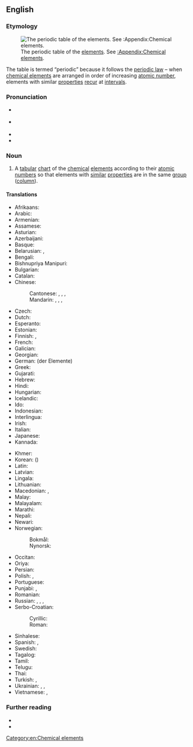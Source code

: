 {{also|periodic-table}}
==English==
{{was wotd|2019|March|6}}

===Etymology===
[[File:Periodic table.svg|thumb|The periodic table of the [[element]]s. See [[:Appendix:Chemical elements]].]]

The table is termed “periodic” because it follows the [[periodic law]]&nbsp;– when [[chemical element]]s are arranged in order of increasing [[atomic number]], elements with similar [[property|properties]] [[recur]] at [[interval]]s.

===Pronunciation===
* {{a|RP}} {{IPA|/ˌpɪɹiˈɒdɪk ˈteɪb(ə)l/|/ˌpɪə-/|lang=en}}
* {{a|GA}} {{IPA|/ˌpɪɹiˈɑdɪk ˈteɪbəl/|lang=en}}
* {{rhymes|eɪbəl|lang=en}}
* {{hyphenation|pe|ri|od|ic ta|ble|lang=en}}

===Noun===
{{en-noun}}

# {{lb|en|chemistry}} A [[tabular]] [[chart#Noun|chart]] of the [[chemical#Adjective|chemical]] [[element]]s according to their [[atomic number]]s so that elements with [[similar]] [[property|properties]] are in the same [[group#Noun|group]] ([[column]]).

====Translations====
{{trans-top|tabular chart of the chemical elements}}
* Afrikaans: {{t+|af|periodieke tabel}}
* Arabic: {{t|ar|جَدْوَلٌ دَوْرِيّ|m}}
* Armenian: {{t|hy|պարբերական աղյուսակ}}
* Assamese: {{t|as|পৰ্যাবৃত্ত তালিকা}}
* Asturian: {{t|ast|tabla periódica|f}}
* Azerbaijani: {{t|az|dövri cədvəl}}
* Basque: {{t|eu|taula periodikoa}}
* Belarusian: {{t|be|перыядычная сістэма элементаў|f|tr=pjeryjadýčnaja sistéma eljemjéntaŭ}}, {{t|be|табліца Мендзялеева|f|tr=tablíca Mjendzjaljéjeva|sc=Cyrl}}
* Bengali: {{t|bn|পর্যায় সারণী}}
* Bishnupriya Manipuri: {{t|bpy|পর্যায় সারণী}}
* Bulgarian: {{t|bg|периодична система на елементите|f|tr=periodíčna sistéma na eleméntite|sc=Cyrl}}
* Catalan: {{t|ca|taula periòdica|f}}
* Chinese:
*: Cantonese: {{t|yue|元素週期表}}, {{t|yue|元素周期表|tr=jyun4 sou3 zau1 kei4 biu2}}, {{t|yue|週期表}}, {{t|yue|周期表|tr=zau1 kei4 biu2}}
*: Mandarin: {{t+|cmn|元素週期表|sc=Hani}}, {{t+|cmn|元素周期表|tr=yuánsù zhōuqíbiǎo|sc=Hani}}, {{t+|cmn|週期表|sc=Hani}}, {{t+|cmn|周期表|tr=zhōuqī biǎo|sc=Hani}}
* Czech: {{t|cs|periodická tabulka|f}}
* Dutch: {{t+|nl|periodiek systeem|n}}
* Esperanto: {{t|eo|perioda tabelo}}
* Estonian: {{t|et|keemiliste elementide perioodilisussüsteem}}
* Finnish: {{t+|fi|jaksollinen järjestelmä}}, {{t|fi|[[alkuaine|alkuaineiden]] [[jaksollinen järjestelmä]]}}
* French: {{t+|fr|tableau périodique|m}}
* Galician: {{t+|gl|táboa periódica|f}}
* Georgian: {{t|ka|ქიმიურ ელემენტთა პერიოდული სისტემა}}
* German: {{t+|de|Periodensystem}} (der Elemente) {{g|n}}
* Greek: {{t+|el|περιοδικός πίνακας|m}}
* Gujarati: {{t|gu|આવર્ત સારણી}}
* Hebrew: {{t|he|הטבלה המחזורית|f|tr=ha-ṭabelah ha-maḥazôrît}}
* Hindi: {{t|hi|आवर्त सारणी|tr=āvart sāraṇī|sc=Deva}}
* Hungarian: {{t+|hu|periódusos rendszer}}
* Icelandic: {{t+|is|lotukerfi|n}}
* Ido: {{t|io|periodala tabelo}}
* Indonesian: {{t+|id|tabel periodik}}
* Interlingua: {{t|ia|tabella periodic}}
* Irish: {{t|ga|tábla peiriadach|m}}
* Italian: {{t|it|tavola periodica|f}}
* Japanese: {{t|ja|周期表|tr=しゅうきひょう, shūkihyō}}
* Kannada: {{t|kn|ಆವರ್ತ ಕೋಷ್ಟಕ}}
{{trans-mid}}
* Khmer: {{t|km|តារាងខួបធាតុគីមី|tr=taaraang kʰuəp tʰiet kiimii|sc=Khmr}}
* Korean: {{t+|ko|주기율표}} ({{t|ko|周期律表|sc=Hani}})
* Latin: {{t+|la|systema periodicum|n}}
* Latvian: {{t|lv|ķīmisko elementu periodiskā tabula}}
* Lingala: {{t|ln|etánda ya bileko}}
* Lithuanian: {{t+|lt|periodinė elementų lentelė}}
* Macedonian: {{t|mk|периоден систем|m|tr=perióden sístem}}, {{t|mk|периодична таблица|f|tr=periódična táblica}}
* Malay: {{t+|ms|jadual berkala}}
* Malayalam: {{t|ml|ആവര്ത്തനപ്പട്ടിക|sc=Mlym}}
* Marathi: {{t|mr|आवर्त सारणी}}
* Nepali: {{t|ne|आवर्त सारणी}}
* Newari: {{t|new|तत्त्वमां}}
* Norwegian:
*: Bokmål: {{t|nb|periodesystem|n}}
*: Nynorsk: {{t|nn|periodesystem|n}}
* Occitan: {{t|oc|taula periodica|f}}
* Oriya: {{t|or|ପର୍ଯ୍ୟାୟ ସାରଣୀ}}
* Persian: {{t|fa|جدول تناوبی|tr=jadval-e tanâvobi}}
* Polish: {{t+|pl|układ okresowy|m}}, {{t+|pl|układ okresowy pierwiastków|m}}
* Portuguese: {{t+|pt|tabela periódica|f}}
* Punjabi: {{t|pa|ਮਿਆਦੀ ਪਹਾੜਾ}}, {{t|pa|ਤਰਤੀਬੀ ਪਹਾੜਾ}}
* Romanian: {{t|ro|tabel periodic|n}}
* Russian: {{t|ru|периоди́ческая систе́ма|f}}, {{t+|ru|периоди́ческая систе́ма элеме́нтов|f}}, {{t|ru|табли́ца Менделе́ева|f}}, {{t+|ru|периоди́ческая табли́ца|f}}
* Serbo-Croatian:
*: Cyrillic: {{t|sh|периодни сустав елемената|m}}
*: Roman: {{t|sh|periodni sustav elemenata|m}}
* Sinhalese: {{t|si|ආවර්තිතා වගුව}}
* Spanish: {{t|es|clasificación periódica|f}}, {{t|es|tabla periódica|f}}
* Swedish: {{t+|sv|periodiska systemet|n}}
* Tagalog: {{t|tl|talaulitan}}
* Tamil: {{t|ta|ஆவர்த்தன அட்டவணை}}
* Telugu: {{t+|te|ఆవర్తన పట్టిక}}
* Thai: {{t|th|ตารางธาตุ|tr=dtaaraang tâat}}
* Turkish: {{t+|tr|periyodik tablo}}, {{t+|tr|periyodik cetvel}}
* Ukrainian: {{t|uk|періодична система елементів|f|tr=periodýčna systéma eleméntiv|sc=Cyrl}}, {{t|uk|періодична таблыця|f|tr=periodýčna tablýcja|sc=Cyrl}}, {{t|uk|таблиця Менделєєва|f|tr=tablýcja Mendeljéjeva|sc=Cyrl}}
* Vietnamese: {{t|vi|bảng tuần hoàn}}, {{t|vi|bảng tuần hoàn các nguyên tố hóa học}}
{{trans-bottom}}

===Further reading===
* {{pedia}}
* {{comcatlite}}

[[Category:en:Chemical elements]]